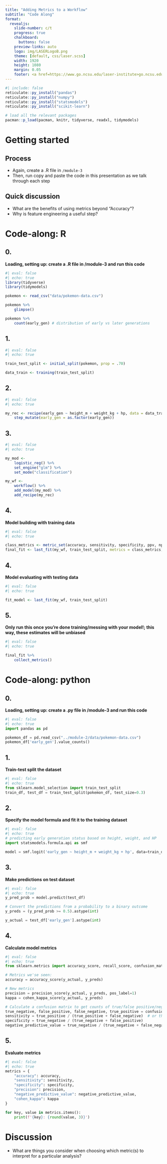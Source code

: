 ```yaml
---
title: "Adding Metrics to a Workflow"
subtitle: "Code Along"
format:
  revealjs: 
    slide-number: c/t
    progress: true
    chalkboard: 
      buttons: false
    preview-links: auto
    logo: img/LASERLogoB.png
    theme: [default, css/laser.scss]
    width: 1920
    height: 1080
    margin: 0.05
    footer: <a href=https://www.go.ncsu.edu/laser-institute>go.ncsu.edu/laser-institute
---
```

```r
#| include: false
reticulate::py_install("pandas")
reticulate::py_install("numpy")
reticulate::py_install("statsmodels")
reticulate::py_install("scikit-learn")
```

```r
# load all the relevant packages
pacman::p_load(pacman, knitr, tidyverse, readxl, tidymodels)
```

# Getting started

## Process

- Again, create a .R file in `/module-3`
- Then, run copy and paste the code in this presentation as we talk through each step

## Quick discussion

- What are the benefits of using metrics beyond "Accuracy"?
- Why is feature engineering a useful step?

# Code-along: R

::: {.panel-tabset}
## 0.

**Loading, setting up: create a .R file in /module-3 and run this code**

```r
#| eval: false
#| echo: true
library(tidyverse)
library(tidymodels)

pokemon <- read_csv("data/pokemon-data.csv")

pokemon %>%
    glimpse()

pokemon %>% 
    count(early_gen) # distribution of early vs later generations
```

## 1.

```r
#| eval: false
#| echo: true

train_test_split <- initial_split(pokemon, prop = .70)

data_train <- training(train_test_split)
```

## 2.

```r
#| eval: false
#| echo: true

my_rec <- recipe(early_gen ~ height_m + weight_kg + hp, data = data_train) %>% 
    step_mutate(early_gen = as.factor(early_gen))
```

## 3.

```r
#| eval: false
#| echo: true

my_mod <-
    logistic_reg() %>% 
    set_engine("glm") %>%
    set_mode("classification")

my_wf <-
    workflow() %>%
    add_model(my_mod) %>% 
    add_recipe(my_rec)
```

## 4.

**Model building with training data**

```r
#| eval: false
#| echo: true

class_metrics <- metric_set(accuracy, sensitivity, specificity, ppv, npv, kap) # this is new
final_fit <- last_fit(my_wf, train_test_split, metrics = class_metrics)
```

## 4.

**Model evaluating with testing data**

```r
#| eval: false
#| echo: true

fit_model <- last_fit(my_wf, train_test_split)

```

## 5.

**Only run this once you're done training/messing with your model!; this way, these estimates will be unbiased**

```r
#| eval: false
#| echo: true

final_fit %>%
    collect_metrics()
```

:::

# Code-along: python

::: {.panel-tabset}
## 0.

**Loading, setting up: create a .py file in /module-3 and run this code**

```python
#| eval: false
#| echo: true
import pandas as pd 

pokemon_df = pd.read_csv("../module-2/data/pokemon-data.csv")
pokemon_df['early_gen'].value_counts()
```

## 1.

**Train-test split the dataset**
```python
#| eval: false
#| echo: true
from sklearn.model_selection import train_test_split
train_df, test_df = train_test_split(pokemon_df, test_size=0.3)
```

## 2.

**Specify the model formula and fit it to the training dataset**

```python
#| eval: false
#| echo: true
# predicting early generation status based on height, weight, and HP
import statsmodels.formula.api as smf

model = smf.logit('early_gen ~ height_m + weight_kg + hp', data=train_df).fit()
```

## 3.

**Make predictions on test dataset**

```python
#| eval: false
#| echo: true
y_pred_prob = model.predict(test_df)

# Convert the predictions from a probability to a binary outcome
y_preds = (y_pred_prob >= 0.5).astype(int)

y_actual = test_df['early_gen'].astype(int)
```

## 4.

**Calculate model metrics**

```python
#| eval: false
#| echo: true
from sklearn.metrics import accuracy_score, recall_score, confusion_matrix, cohen_kappa_score

# Metrics we'se seen: 
accuracy = accuracy_score(y_actual, y_preds)

# New metrics
precision = precision_score(y_actual, y_preds, pos_label=1)
kappa = cohen_kappa_score(y_actual, y_preds)

# Calculate a confusion matrix to get counts of true/false positive/negative predictions
true_negative, false_positive, false_negative, true_positive = confusion_matrix(y_actual, y_preds).ravel()
sensitivity = true_positive / (true_positive + false_negative)  # or the sklearn.metrics recall_score function
specificity = true_negative / (true_negative + false_positive)
negative_predictive_value = true_negative / (true_negative + false_negative)
```


## 5.

**Evaluate metrics**

```python
#| eval: false
#| echo: true
metrics = {
    "accuracy": accuracy,
    "sensitivity": sensitivity,
    "specificity": specificity,
    "precision": precision,
    "negative_predictive_value": negative_predictive_value,
    "cohen_kappa": kappa
}

for key, value in metrics.items(): 
    print(f'{key}: {round(value, 3)}')
```

:::

# Discussion

- What are things you consider when choosing which metric(s) to interpret for a particular analysis?